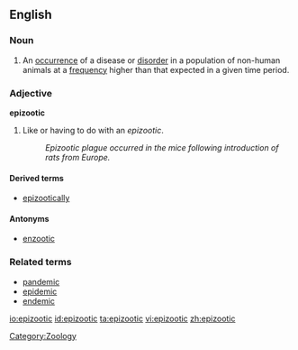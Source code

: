 {{wikipedia}}
==English==

===Noun===
{{en-noun}}

# {{context|epidemiology}} An [[occurrence]] of a disease or [[disorder]] in a population of non-human animals at a [[frequency]] higher than that expected in a given time period.

===Adjective===
'''epizootic'''

# Like or having to do with an ''epizootic''.
#: ''Epizootic plague occurred in the mice following introduction of rats from Europe.''

====Derived terms====
* [[epizootically]]

====Antonyms====
* [[enzootic]]

===Related terms===
* [[pandemic]]
* [[epidemic]]
* [[endemic]]

[[Category:Zoology]]

[[io:epizootic]]
[[id:epizootic]]
[[ta:epizootic]]
[[vi:epizootic]]
[[zh:epizootic]]